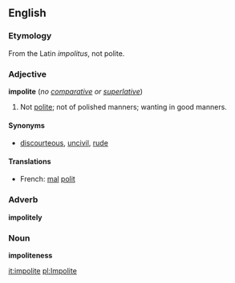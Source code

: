==English==

===Etymology===
From the Latin ''impolitus'', not polite.

===Adjective===
'''impolite''' (''no [[comparative]] or [[superlative]]'')
# Not [[polite]]; not of polished manners; wanting in good manners.

====Synonyms====
*[[discourteous]], [[uncivil]], [[rude]]

====Translations====
*French: [[mal]] [[polit]]
===Adverb===
'''impolitely'''

===Noun===
'''impoliteness'''

[[it:impolite]]
[[pl:Impolite]]